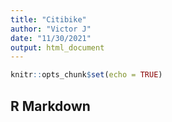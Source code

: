 ```yaml
---
title: "Citibike"
author: "Victor J"
date: "11/30/2021"
output: html_document
---
```


```r
knitr::opts_chunk$set(echo = TRUE)
```

## R Markdown


